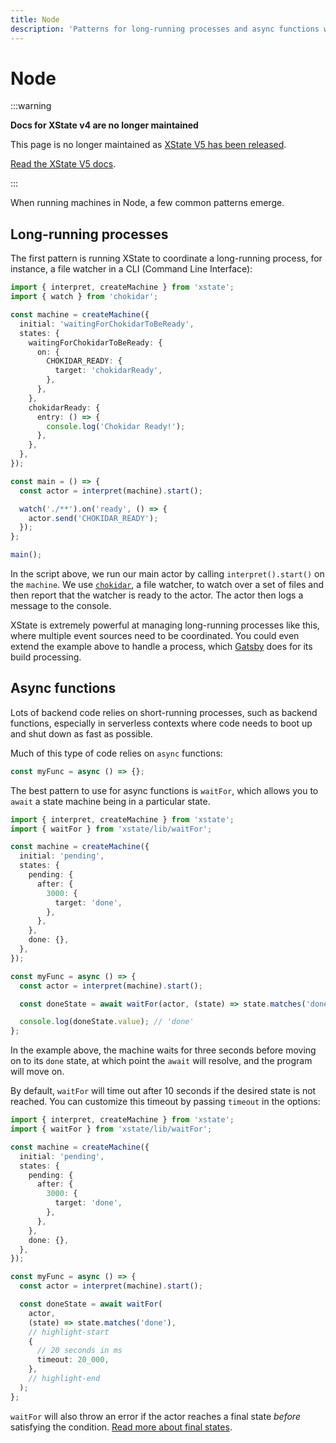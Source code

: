 ```yaml
---
title: Node
description: 'Patterns for long-running processes and async functions when running machines in Node.'
---
```


# Node

:::warning

**Docs for XState v4 are no longer maintained**

This page is no longer maintained as [XState V5 has been released](/blog/2023-12-01-xstate-v5).

[Read the XState V5 docs](/docs/xstate).

:::

When running machines in Node, a few common patterns emerge.

## Long-running processes

The first pattern is running XState to coordinate a long-running process, for instance, a file watcher in a CLI (Command Line Interface):

```ts
import { interpret, createMachine } from 'xstate';
import { watch } from 'chokidar';

const machine = createMachine({
  initial: 'waitingForChokidarToBeReady',
  states: {
    waitingForChokidarToBeReady: {
      on: {
        CHOKIDAR_READY: {
          target: 'chokidarReady',
        },
      },
    },
    chokidarReady: {
      entry: () => {
        console.log('Chokidar Ready!');
      },
    },
  },
});

const main = () => {
  const actor = interpret(machine).start();

  watch('./**').on('ready', () => {
    actor.send('CHOKIDAR_READY');
  });
};

main();
```

In the script above, we run our main actor by calling `interpret().start()` on the `machine`. We use [`chokidar`](https://www.npmjs.com/package/chokidar), a file watcher, to watch over a set of files and then report that the watcher is ready to the actor. The actor then logs a message to the console.

XState is extremely powerful at managing long-running processes like this, where multiple event sources need to be coordinated. You could even extend the example above to handle a process, which [Gatsby](https://gatsbyjs.com) does for its build processing.

## Async functions

Lots of backend code relies on short-running processes, such as backend functions, especially in serverless contexts where code needs to boot up and shut down as fast as possible.

Much of this type of code relies on `async` functions:

```ts
const myFunc = async () => {};
```

The best pattern to use for async functions is `waitFor`, which allows you to `await` a state machine being in a particular state.

```ts
import { interpret, createMachine } from 'xstate';
import { waitFor } from 'xstate/lib/waitFor';

const machine = createMachine({
  initial: 'pending',
  states: {
    pending: {
      after: {
        3000: {
          target: 'done',
        },
      },
    },
    done: {},
  },
});

const myFunc = async () => {
  const actor = interpret(machine).start();

  const doneState = await waitFor(actor, (state) => state.matches('done'));

  console.log(doneState.value); // 'done'
};
```

In the example above, the machine waits for three seconds before moving on to its `done` state, at which point the `await` will resolve, and the program will move on.

By default, `waitFor` will time out after 10 seconds if the desired state is not reached. You can customize this timeout by passing `timeout` in the options:

```ts
import { interpret, createMachine } from 'xstate';
import { waitFor } from 'xstate/lib/waitFor';

const machine = createMachine({
  initial: 'pending',
  states: {
    pending: {
      after: {
        3000: {
          target: 'done',
        },
      },
    },
    done: {},
  },
});

const myFunc = async () => {
  const actor = interpret(machine).start();

  const doneState = await waitFor(
    actor,
    (state) => state.matches('done'),
    // highlight-start
    {
      // 20 seconds in ms
      timeout: 20_000,
    },
    // highlight-end
  );
};
```

`waitFor` will also throw an error if the actor reaches a final state _before_ satisfying the condition. [Read more about final states](/xstate/states/final-states.mdx).
